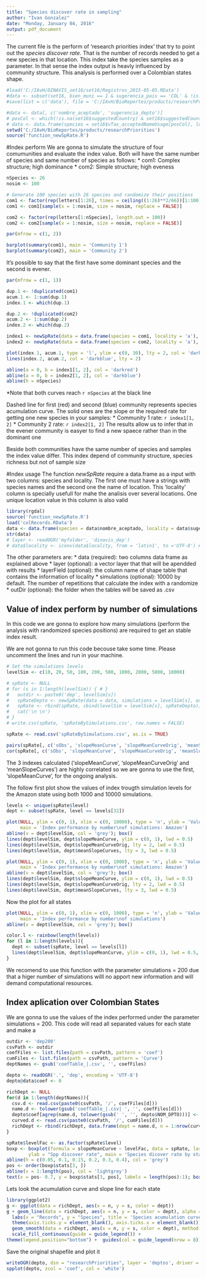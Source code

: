 ```yaml
---
title: "Species discover rate in sampling"
author: "Ivan Gonzalez"
date: "Monday, January 04, 2016"
output: pdf_document
---
```


The current file is the perform of 'research priorities index' that try to point out the *species discover rate*. That is the number of records needed to get a new species in that location. This index take the species samples as a parameter. In that sense the index output is heavly influenced by community structure. 
This analysis is performed over a Colombian states shape.

```r
#load('C:/IAvH/DINAVIS_set16/set16/Registros_2015-05-05.RData')
#data <- subset(set16, bien_muni == 1 & sugerencia_pais == 'COL' & !is.na(es_aceptadoCoL)) # 1744207 # 922634
#save(list = c('data'), file = 'C:/IAvH/BioReportes/products/researchPriorities/colRecords.RData')

#data <- data[, c('nombre_aceptado', 'sugerencia_depto')]
# posCol <- which(!is.na(set16$suggestedCountry) & set16$suggestedCountry == "Colombia")
# data <- data.frame(species = set16$vTax_acceptedNameUsage[posCol], locality = set16$stateProvince[posCol], stringsAsFactors = FALSE)
setwd('C:/IAvH/BioReportes/products/researchPriorities')
source('function_newSpRate.R')
```

#Index perform
We are gonna to simulate the structure of four comumunities and evaluate the index value. Both will have the same number of species and same number of species as follows:
 * com1: Complex structure; high dominance 
 * com2: Simple structure; high eveness
 
```r
nSpecies <- 26
nosim <- 100

# Generate 100 species with 26 species and randomize their positions
com1 <- factor(rep(letters[1:26], times = ceiling((1:26)**2/66))[1:100])
com1 <- com1[sample(x = 1:nosim, size = nosim, replace = FALSE)]

com2 <- factor(rep(letters[1:nSpecies], length.out = 100))
com2 <- com2[sample(x = 1:nosim, size = nosim, replace = FALSE)]

par(mfrow = c(1, 2))

barplot(summary(com1), main = 'Community 1')
barplot(summary(com2), main = 'Community 2')
```

It's possible to say that the first have some dominant species and the second is evener.

```r
par(mfrow = c(1, 1))

dup.1 <- !duplicated(com1)
acum.1 <- 1:sum(dup.1)
index.1 <- which(dup.1)

dup.2 <- !duplicated(com2)
acum.2 <- 1:sum(dup.2)
index.2 <- which(dup.2)

index1 <- newSpRate(data = data.frame(species = com1, locality = 'a'), simulations = 20)
index2 <- newSpRate(data = data.frame(species = com2, locality = 'a'), simulations = 20)

plot(index.1, acum.1, type = 'l', ylim = c(0, 30), lty = 2, col = 'darkred', xlab = '# of samples', ylab = '# of species')
lines(index.2, acum.2, col = 'darkblue', lty = 2)

abline(a = 0, b = index1[1, 2], col = 'darkred')
abline(a = 0, b = index2[1, 2], col = 'darkblue')
abline(h = nSpecies)
```
*Note that both curves reach `r nSpecies` at the black line

Dashed line for first (red) and second (blue) community represents species acumulation curve. The solid ones are the slope or the required rate for getting one new species in your samples:
 * Community 1 rate: `r index1[1, 2]`
 * Community 2 rate: `r index2[1, 2]`
The results allow us to infer that in the evener community is easyer to find a new spaece rather than in the dominant one

Beside both communities have the same number of species and samples the index value differ.
This index depend of community structure, species richness but not of sample size


#Index usage
The function *newSpRate* require a data.frame as a input with two columns: species and locality. The first one must have a strings with species names and the second one the name of location. This 'locality' column is specially usefull for mahe the analisis over several locations. One unique location value in this column is also valid
```r
library(rgdal)
source('function_newSpRate.R')
load('colRecords.RData')
data <- data.frame(species = data$nombre_aceptado, locality = data$sugerencia_depto, stringsAsFactors = FALSE)
str(data)
# layer <- readOGR('myfolder', 'dinavis_dep')
# data$locality <- iconv(data$locality, from = 'latin1', to ='UTF-8') # fix codification problems
```

The other parameters are:
 * data (required): two columns data frame as explained above
 * layer (optional): a vector layer that that will be apendded with results
 * layerField (optional): the column name of shape table that contains the information of locality
 * simulations (optional): 10000 by default. The number of repetitions that calculate the index with a randomize
 * outDir (optional): the folder when the tables will be saved as .csv

## Value of index perform by number of simulations
In this code we are gonna to explore how many simulations (perform the analysis with randomized species positions) are required to get an stable index result.

We are not gonna to run this code becouse take some time. Please uncomment the lines and run in your machine.
```r
# Set the simulations levels
levelSim <- c(10, 20, 50, 100, 200, 500, 1000, 2000, 5000, 10000)

# spRate <- NULL
# for (s in 1:length(levelSim)) { # }
#   outdir <- paste0('dep', levelSim[s])
#   spRateDepto <- newSpRate(data = data, simulations = levelSim[s], outDir = outdir)
#   spRate <- rbind(spRate, cbind(levelSim = levelSim[s], spRateDepto))
#   cat('\n \n')
# }
# write.csv(spRate, 'spRateBySimulations.csv', row.names = FALSE)

spRate <- read.csv('spRateBySimulations.csv', as.is = TRUE)

pairs(spRate[, c('sObs', 'slopeMeanCurve', 'slopeMeanCurveOrig', 'meanSlopeCurves', 'shannon', 'simpson')], pch = 20)
cor(spRate[, c('sObs', 'slopeMeanCurve', 'slopeMeanCurveOrig', 'meanSlopeCurves', 'shannon', 'simpson')])
```
The 3 indexes calculated ('slopeMeanCurve', 'slopeMeanCurveOrig' and 'meanSlopeCurves') are highly correlated so we are gonna to use the first, 'slopeMeanCurve', for the ongoing analysis.


The follow first plot show the values of index trougth simulation levels for the Amazon state using both 1000 and 10000 simulations. 
```r
levels <- unique(spRate$level)
dept <- subset(spRate, level == levels[32])

plot(NULL, ylim = c(0, 1), xlim = c(0, 10000), type = 'n', ylab = 'Value', xlab = 'Simulations', 
     main = 'Index performance by number\nof simulations: Amazon')
abline(v = dept$levelSim, col = 'grey'); box()
lines(dept$levelSim, dept$slopeMeanCurve, ylim = c(0, 1), lwd = 0.5)
lines(dept$levelSim, dept$slopeMeanCurveOrig, lty = 2, lwd = 0.5)
lines(dept$levelSim, dept$meanSlopeCurves, lty = 3, lwd = 0.5)

plot(NULL, ylim = c(0, 1), xlim = c(0, 1000), type = 'n', ylab = 'Value', xlab = 'Simulations', 
     main = 'Index performance by number\nof simulations: Amazon')
abline(v = dept$levelSim, col = 'grey'); box()
lines(dept$levelSim, dept$slopeMeanCurve, ylim = c(0, 1), lwd = 0.5)
lines(dept$levelSim, dept$slopeMeanCurveOrig, lty = 2, lwd = 0.5)
lines(dept$levelSim, dept$meanSlopeCurves, lty = 3, lwd = 0.5)
```

Now the plot for all states
```r
plot(NULL, ylim = c(0, 1), xlim = c(0, 1000), type = 'n', ylab = 'Value', xlab = 'Simulations', 
     main = 'Index performance by number\nof simulations')
abline(v = dept$levelSim, col = 'grey'); box()

color.l <- rainbow(length(levels))
for (l in 1:length(levels)){
  dept <- subset(spRate, level == levels[l])
  lines(dept$levelSim, dept$slopeMeanCurve, ylim = c(0, 1), lwd = 0.5, col = color.l[l])
}
```
We recomend to use this function with the parameter simulations = 200 due that a higer number of simulations willl no apport new information and will demand computational resources.

## Index aplication over Colombian States
We are gonna to use the values of the index performed under the parameter simulations = 200. This code will read all separated values for each state and make a 
```r
outdir <- 'dep200'
csvPath <- outdir
coefFiles <- list.files(path = csvPath, pattern = 'coef')
cumFiles <- list.files(path = csvPath, pattern = 'Curve')
deptNames <- gsub('coefTable_|.csv', '', coefFiles)

depto <- readOGR('.', 'dep', encoding = 'UTF-8')
depto@data$coef <- 0

richDept <- NULL
for(d in 1:length(deptNames)){
  csv.d <- read.csv(paste0(csvPath, '/', coefFiles[d]))
  name.d <- tolower(gsub('coefTable_|.csv| ', '', coefFiles[d]))
  depto$coef[agrep(name.d, tolower(gsub(' ', '', depto$NOM_DPTO)))] <- mean(csv.d$slope)
  curved.d <- read.csv(paste0(csvPath, '/', cumFiles[d]))
  richDept <- rbind(richDept, data.frame(dept = name.d, n = 1:nrow(curved.d), s = curved.d$x))
}

spRate$levelFac <- as.factor(spRate$level)
boxp <- boxplot(formula = slopeMeanCurve ~ levelFac, data = spRate, las = 2, pch = 20, col = 'orange', cex = 0.1, 
        ylab = "Spp discover rate", main = 'Species dicover rate by state')
abline(h = c(0.05, 0.1, 0.15, 0.2, 0.3, 0.4), col = 'grey')
pos <- order(boxp$stats[3, ])
abline(v = 1:length(pos), col = 'lightgrey')
text(x = pos- 0.7, y = boxp$stats[3, pos], labels = length(pos):1); box()
```

Lets look the acumulation curve and slope line for each state
```r
library(ggplot2)
g <- ggplot(data = richDept, aes(x = n, y = s, color = dept)) 
g + geom_line(data = richDept, aes(x = n, y = s, color = dept), alpha = 1) +
  labs(x = "Records", y = "Species", title = 'Species acumulation curve') + 
  theme(axis.ticks.y = element_blank(), axis.ticks.x = element_blank()) + 
  geom_smooth(data = richDept, aes(x = n, y = s, color = dept), method = lm, se = FALSE, fullrange = FALSE) +
  scale_fill_continuous(guide = guide_legend()) +
theme(legend.position="bottom") +  guides(col = guide_legend(nrow = 8))

```

Save the original shapefile and plot it
```r
writeOGR(depto, dsn = "researchPriorities", layer = 'deptos', driver = "ESRI Shapefile", overwrite_layer = TRUE)
spplot(depto, zcol = 'coef', col = 'white')
```